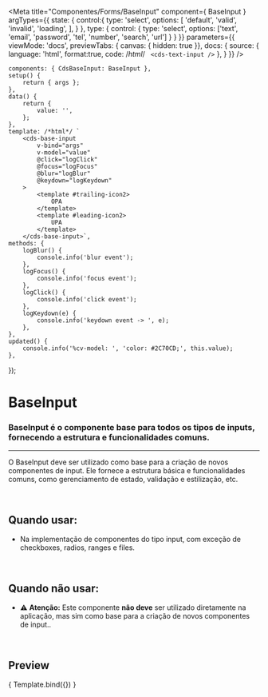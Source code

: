 
<Meta
	title="Componentes/Forms/BaseInput"
	component={ BaseInput }
	argTypes={{
		state: {
			control:{
				type: 'select',
				options: [
					'default',
					'valid',
					'invalid',
					'loading',
				],
			}
		},
		type: {
			control: {
				type: 'select',
				options: ['text', 'email', 'password', 'tel', 'number', 'search', 'url']
			}
		}
	}}
	parameters={{
		viewMode: 'docs',
		previewTabs: { canvas: { hidden: true }},
		docs: {
			source: {
				language: 'html',
				format:true,
				code: /*html*/ `
<cds-text-input />`
			},
		}
	}}
/>

	components: { CdsBaseInput: BaseInput },
	setup() {
		return { args };
	},
	data() {
		return {
			value: '',
		};
	},
	template: /*html*/ `
		<cds-base-input
			v-bind="args" 
			v-model="value"
			@click="logClick"
			@focus="logFocus"
			@blur="logBlur"
			@keydown="logKeydown"
		>
			<template #trailing-icon2>
				OPA
			</template>
			<template #leading-icon2>
				UPA
			</template>
		</cds-base-input>`,
	methods: {
		logBlur() {
			console.info('blur event');
		},
		logFocus() {
			console.info('focus event');
		},
		logClick() {
			console.info('click event');
		},
		logKeydown(e) {
			console.info('keydown event -> ', e);
		},
	},
	updated() {
		console.info('%cv-model: ', 'color: #2C70CD;', this.value);
	},
});

# BaseInput

### BaseInput é o componente base para todos os tipos de inputs, fornecendo a estrutura e funcionalidades comuns.
---

O BaseInput deve ser utilizado como base para a criação de novos componentes de input.
Ele fornece a estrutura básica e funcionalidades comuns, como gerenciamento de estado, validação e estilização, etc.

<br />

## Quando usar:
- Na implementação de componentes do tipo input, com exceção de checkboxes, radios, ranges e files.

<br />

## Quando não usar:
- ⚠️ **Atenção:** Este componente **não deve** ser utilizado diretamente na aplicação, mas sim como base para a criação de novos componentes de input..

<br />




## Preview


<Canvas>
	<Story
		name="BaseInput"
		args={{
			type: 'text',
			state: 'default',
			disabled: false,
			floatingLabel: false,
			required: false,
			fluid: false,
			lazy: false,
			placeholder: 'Digite algo...',
			supportingText: supportingText,
			errorMessage: 'Campo obrigatório',
			tooltip: '',
			tooltipIcon: 'info-outline',
			linkText: 'link',
			trailingIcon: 'info-outline',
			leadingIcon: 'info-outline',
		}}
	>
		{ Template.bind({}) }
	</Story>
</Canvas>

<ArgsTable story="BaseInput" />
